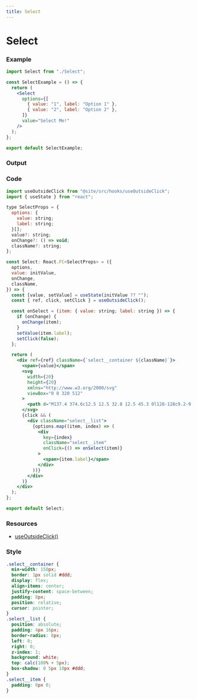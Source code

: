 ```yaml
---
title: Select
---
```



# Select

### Example

```jsx
import Select from "./Select";

const SelectExample = () => {
  return (
    <Select
      options={[
        { value: "1", label: "Option 1" },
        { value: "2", label: "Option 2" },
      ]}
      value="Select Me!"
    />
  );
};

export default SelectExample;
```

### Output

<SelectExample />

### Code

```jsx title="Select/index.tsx"
import useOutsideClick from "@site/src/hooks/useOutsideClick";
import { useState } from "react";

type SelectProps = {
  options: {
    value: string;
    label: string;
  }[];
  value?: string;
  onChange?: () => void;
  className?: string;
};

const Select: React.FC<SelectProps> = ({
  options,
  value: initValue,
  onChange,
  className,
}) => {
  const [value, setValue] = useState(initValue ?? "");
  const { ref, click, setClick } = useOutsideClick();

  const onSelect = (item: { value: string; label: string }) => {
    if (onChange) {
      onChange(item);
    }
    setValue(item.label);
    setClick(false);
  };

  return (
    <div ref={ref} className={`select__container ${className}`}>
      <span>{value}</span>
      <svg
        width={20}
        height={20}
        xmlns="http://www.w3.org/2000/svg"
        viewBox="0 0 320 512"
      >
        <path d="M137.4 374.6c12.5 12.5 32.8 12.5 45.3 0l128-128c9.2-9.2 11.9-22.9 6.9-34.9s-16.6-19.8-29.6-19.8L32 192c-12.9 0-24.6 7.8-29.6 19.8s-2.2 25.7 6.9 34.9l128 128z" />
      </svg>
      {click && (
        <div className="select__list">
          {options.map((item, index) => (
            <div
              key={index}
              className="select__item"
              onClick={() => onSelect(item)}
            >
              <span>{item.label}</span>
            </div>
          ))}
        </div>
      )}
    </div>
  );
};

export default Select;
```

### Resources

- [useOutsideClick()](/docs/react/hooks/useOutsideClick())

### Style

```css
.select__container {
  min-width: 150px;
  border: 1px solid #ddd;
  display: flex;
  align-items: center;
  justify-content: space-between;
  padding: 8px;
  position: relative;
  cursor: pointer;
}
.select__list {
  position: absolute;
  padding: 4px 16px;
  border-radius: 8px;
  left: 0;
  right: 0;
  z-index: 1;
  background: white;
  top: calc(100% + 5px);
  box-shadow: 0 5px 10px #ddd;
}
.select__item {
  padding: 8px 0;
}
```